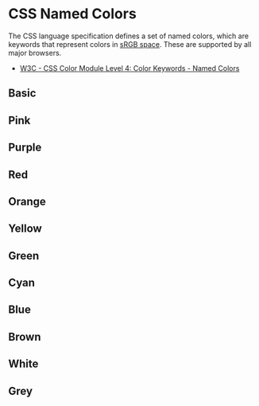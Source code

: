 
# CSS Named Colors

The CSS language specification defines a set of named colors, which are keywords that represent colors in [sRGB space](https://en.wikipedia.org/wiki/SRGB). These are supported by all major browsers.

- [W3C - CSS Color Module Level 4: Color Keywords - Named Colors](https://drafts.csswg.org/css-color/#named-colors)

## Basic

<ColorsWeb type="basic" />

## Pink

<ColorsWeb type="pink" />

## Purple

<ColorsWeb type="purple" />

## Red

<ColorsWeb type="red" />

## Orange

<ColorsWeb type="orange" />

## Yellow

<ColorsWeb type="yellow" />

## Green

<ColorsWeb type="green" />

## Cyan

<ColorsWeb type="cyan" />

## Blue

<ColorsWeb type="blue" />

## Brown

<ColorsWeb type="brown" />

## White

<ColorsWeb type="white" />

## Grey

<ColorsWeb type="grey" />
